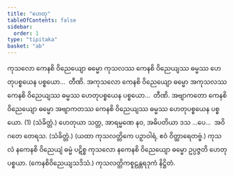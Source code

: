 ```yaml
---
title: "ဟေတု"
tableOfContents: false
sidebar:
  order: 1
type: "tipitaka"
basket: "ab"
---
```



<DynamicBreadcrumb />

<Division number="46">

<Paragraph number="1217">
ကုသလော ကေနစိ ဝိညေယျော ဓမ္မော ကုသလဿ ကေနစိ ဝိညေယျဿ ဓမ္မဿ ဟေတုပစ္စယေန ပစ္စယော…  တီဏိ.
</Paragraph>

<Paragraph number="1218">
အကုသလော ကေနစိ ဝိညေယျော ဓမ္မော အကုသလဿ ကေနစိ ဝိညေယျဿ ဓမ္မဿ ဟေတုပစ္စယေန ပစ္စယော…  တီဏိ.
</Paragraph>

<Paragraph number="1219">
အဗျာကတော ကေနစိ ဝိညေယျော ဓမ္မော အဗျာကတဿ ကေနစိ ဝိညေယျဿ ဓမ္မဿ ဟေတုပစ္စယေန ပစ္စယော. (1) (သံခိတ္တံ.)
</Paragraph>

</Division>
<Division number="47">

<Paragraph number="1220">
ဟေတုယာ သတ္တ, အာရမ္မဏေ နဝ, အဓိပတိယာ ဒသ …ပေ…  အဝိဂတေ တေရသ. (သံခိတ္တံ.)
</Paragraph>

<Paragraph number="1221">
(ယထာ ကုသလတ္တိကေ ပဉှာဝါရံ, ဧဝံ ဝိတ္ထာရေတဗ္ဗံ.)
</Paragraph>

</Division>
<Division number="48">

<Paragraph number="1222">
ကုသလံ နကေနစိ ဝိညေယျံ ဓမ္မံ ပဋိစ္စ ကုသလော နကေနစိ ဝိညေယျော ဓမ္မော ဥပ္ပဇ္ဇတိ ဟေတုပစ္စယာ. (ကေနစိဝိညေယျသဒိသံ.)

</Paragraph>
</Division>

<Paragraph number="1223" type="center">
ကုသလတ္တိကစူဠန္တရဒုကံ နိဋ္ဌိတံ.
</Paragraph>